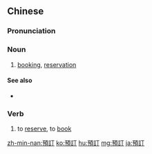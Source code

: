 {{also|预订}}
==Chinese==
{{zh-forms|s=预订}}

===Pronunciation===
{{zh-pron
|m=yùdìng
|c=jyu6 ding3,jyu6 deng6
|mn=kh:ī-tēng/tp:ū-tēng/zz:ī-tèng/xm:ū-tèng/qz:īr-tēng/qz:īr-tiāⁿ
|cat=n,v
}}

===Noun===
{{zh-noun}}

# [[booking]], [[reservation]]

====See also====
* {{zh-l|訂位}}

===Verb===
{{zh-verb}}

# to [[reserve]], to [[book]]

[[zh-min-nan:預訂]]
[[ko:預訂]]
[[hu:預訂]]
[[mg:預訂]]
[[ja:預訂]]